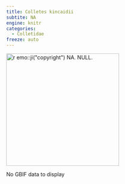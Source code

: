 ```yaml
---
title: Colletes kincaidii
subtite: NA
engine: knitr
categories:
  - Colletidae
freeze: auto
---
```

[![`r emo::ji("copyright")` NA. NULL.](/files/no_bee.png){height=300}](NA)

No GBIF data to display
